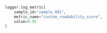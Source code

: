 ```python Python
logger.log_metric(
    sample_id="sample_001",
    metric_name="custom_readability_score",
    value=0.92
)
```